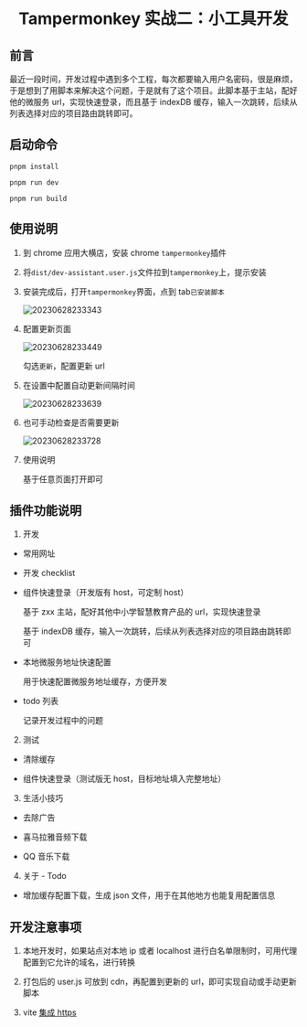 # <center>Tampermonkey 实战二：小工具开发</center>

## 前言

最近一段时间，开发过程中遇到多个工程，每次都要输入用户名密码，很是麻烦，于是想到了用脚本来解决这个问题，于是就有了这个项目。此脚本基于主站，配好他的微服务 url，实现快速登录，而且基于 indexDB 缓存，输入一次跳转，后续从列表选择对应的项目路由跳转即可。

## 启动命令

`pnpm install`

`pnpm run dev`

`pnpm run build`

## 使用说明

1. 到 chrome 应用大横店，安装 chrome `tampermonkey`插件

2. 将`dist/dev-assistant.user.js`文件拉到`tampermonkey`上，提示安装

3. 安装完成后，打开`tampermonkey`界面，点到 tab`已安装脚本`

   ![20230628233343](https://cdn.jsdelivr.net/gh/yaolx/picBed@main/blogs/pics/20230628233343.png)

4. 配置更新页面

   ![20230628233449](https://cdn.jsdelivr.net/gh/yaolx/picBed@main/blogs/pics/20230628233449.png)

   勾选`更新`，配置更新 url

5. 在设置中配置自动更新间隔时间

   ![20230628233639](https://cdn.jsdelivr.net/gh/yaolx/picBed@main/blogs/pics/20230628233639.png)

6. 也可手动检查是否需要更新

   ![20230628233728](https://cdn.jsdelivr.net/gh/yaolx/picBed@main/blogs/pics/20230628233728.png)

7. 使用说明

   基于任意页面打开即可

## 插件功能说明

1. 开发

- 常用网址

- 开发 checklist

- 组件快速登录（开发版有 host，可定制 host）

  基于 zxx 主站，配好其他中小学智慧教育产品的 url，实现快速登录

  基于 indexDB 缓存，输入一次跳转，后续从列表选择对应的项目路由跳转即可

- 本地微服务地址快速配置

  用于快速配置微服务地址缓存，方便开发

- todo 列表

  记录开发过程中的问题

2. 测试

- 清除缓存

- 组件快速登录（测试版无 host，目标地址填入完整地址）

3. 生活小技巧

- 去除广告

- 喜马拉雅音频下载

- QQ 音乐下载

4. 关于 - Todo

- 增加缓存配置下载，生成 json 文件，用于在其他地方也能复用配置信息

## 开发注意事项

1. 本地开发时，如果站点对本地 ip 或者 localhost 进行白名单限制时，可用代理配置到它允许的域名，进行转换

2. 打包后的 user.js 可放到 cdn，再配置到更新的 url，即可实现自动或手动更新脚本

3. vite [集成 https](https://zhuanlan.zhihu.com/p/551720193)

